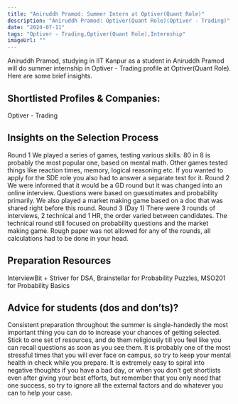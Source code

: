 ```yaml
---
title: "Aniruddh Pramod: Summer Intern at Optiver(Quant Role)"
description: "Aniruddh Pramod: Optiver(Quant Role)(Optiver - Trading)"
date: "2024-07-11"
tags: "Optiver - Trading,Optiver(Quant Role),Internship"
imageUrl: ""
---
```


Aniruddh Pramod, studying in IIT Kanpur as a  student in Aniruddh Pramod will do
 summer internship in Optiver - Trading profile at Optiver(Quant Role). Here are some brief
insights.

## Shortlisted Profiles & Companies:
Optiver - Trading

## Insights on the Selection Process
Round 1 We played a series of games, testing various skills. 80 in 8 is probably the most popular one, based on mental math. Other games tested things like reaction times, memory, logical reasoning etc. If you wanted to apply for the SDE role you also had to answer a separate test for it. Round 2 We were informed that it would be a GD round but it was changed into an online interview. Questions were based on guesstimates and probability primarily. We also played a market making game based on a doc that was shared right before this round. Round 3 (Day 1) There were 3 rounds of interviews, 2 technical and 1 HR, the order varied between candidates. The technical round still focused on probability questions and the market making game. Rough paper was not allowed for any of the rounds, all calculations had to be done in your head.

##  Preparation Resources
InterviewBit + Striver for DSA, Brainstellar for Probability Puzzles, MSO201 for Probability Basics

## Advice for students (dos and don’ts)? 
Consistent preparation throughout the summer is single-handedly the most important thing you can do to increase your chances of getting selected. Stick to one set of resources, and do them religiously till you feel like you can recall questions as soon as you see them. It is probably one of the most stressful times that you will ever face on campus, so try to keep your mental health in check while you prepare. It is extremely easy to spiral into negative thoughts if you have a bad day, or when you don’t get shortlists even after giving your best efforts, but remember that you only need that one success, so try to ignore all the external factors and do whatever you can to help your case.

